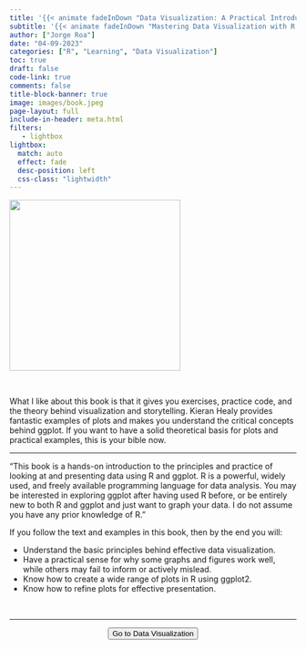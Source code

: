 ```yaml
---
title: '{{< animate fadeInDown "Data Visualization: A Practical Introduction"delay=.6s >}}'
subtitle: '{{< animate fadeInDown "Mastering Data Visualization with R and ggplot2: A Hands-On Guide to Effective Communication and Analysis"delay=.6s >}}'
author: ["Jorge Roa"]
date: "04-09-2023"
categories: ["R", "Learning", "Data Visualization"]
toc: true
draft: false
code-link: true
comments: false
title-block-banner: true
image: images/book.jpeg
page-layout: full
include-in-header: meta.html
filters:
   - lightbox
lightbox: 
  match: auto
  effect: fade
  desc-position: left
  css-class: "lightwidth"
---
```


![](images/book.jpeg){fig-align="center" width="300"}

</br>

What I like about this book is that it gives you exercises, practice code, and the theory behind visualization and storytelling. Kieran Healy provides fantastic examples of plots and makes you understand the critical concepts behind ggplot. If you want to have a solid theoretical basis for plots and practical examples, this is your bible now. 


<hr class="sep-2" />

"This book is a hands-on introduction to the principles and practice of looking at and presenting data using R and ggplot. R is a powerful, widely used, and freely available programming language for data analysis. You may be interested in exploring ggplot after having used R before, or be entirely new to both R and ggplot and just want to graph your data. I do not assume you have any prior knowledge of R."

If you follow the text and examples in this book, then by the end you will:

- Understand the basic principles behind effective data visualization.
- Have a practical sense for why some graphs and figures work well, while others may fail to inform or actively mislead.
- Know how to create a wide range of plots in R using ggplot2.
- Know how to refine plots for effective presentation.

</br>



<hr class="sep-2" />

<center>
<form action="https://socviz.co/index.html#preface">
<button class="btn-hover color-9" target="_blank">
Go to Data Visualization
</button>
</form>
</center>
